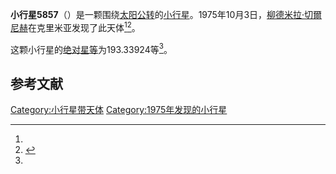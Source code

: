 {{Infobox planet
| bgcolour = #FFFFC0
| name = 5857 Neglinka
| symbol = 
| image = 
| caption = 
| discovery = yes
| discovery_ref = 
| discoverer = [[柳德米拉·切爾尼赫|柳德米拉·切爾尼赫]]
| discovery_site = [[克里米亚|克里米亚]] 
| discovered = 1975年10月3日
| designations = yes
| mp_name = 
| named_after = 
| alt_names = 1975 TM2/ 1975 VQ / 1989 YS5
| mp_category = [[主带小行星|主带小行星]]
| orbit_ref = <ref name="a">[http://ssd.jpl.nasa.gov/sbdb.cgi?sstr=5857 5857 Neglinka] {{Wayback|url=http://ssd.jpl.nasa.gov/sbdb.cgi?sstr=5857 |date=20140822062905 }}，小行星數據庫瀏覽器（JPL Small-Body Database Browser）－[[美国国家航空航天局|美国国家航空航天局]]喷气推进实验室</ref>
| epoch = 2456400.5 (2013年4月18日更新)
| aphelion = {{convert|2.5624281|AU|km|3|abbr=on|lk=out}}
| perihelion = {{convert|1.9567395|AU|km|3|abbr=on}}
| semimajor = {{convert|2.2595838|AU|km|3|abbr=on}}
| eccentricity = 0.1340266
| period = 1240.626678 [[日|日]]<br />3.4[[儒略年|儒略年]]
| avg_speed = 
| inclination = 2.20526
| asc_node = 171.01457
| mean_anomaly = 
| arg_peri = 193.33924
| satellites = 
| physical_characteristics = yes
| dimensions = 
| mass = 
| density = 
| surface_grav = 
| escape_velocity = 
| sidereal_day = 
| axial_tilt = 
| pole_ecliptic_lat = 
| pole_ecliptic_lon = 
| albedo = 
| temperatures= 
| temp_name1 = 
| mean_temp_1 = 
| max_temp_1 = 
| temp_name2 = 
| max_temp_2 = 
| spectral_type = 
| abs_magnitude = 193.33924
}}

'''小行星5857'''（{{lang-en|5857 Neglinka}}）是一颗围绕[[太阳|太阳]][[公转|公转]]的[[小行星|小行星]]。1975年10月3日，[[柳德米拉·切爾尼赫|柳德米拉·切爾尼赫]]在克里米亚发现了此天体<ref name="a" /><ref>{{cite news|title=小行星列表|url=http://cfa-www.harvard.edu/iau/lists/NumberedMPs.txt|accessdate=2013-07-08|newspaper=哈佛大学|archive-date=2008-05-17|archive-url=https://web.archive.org/web/20080517010638/http://cfa-www.harvard.edu/iau/lists/NumberedMPs.txt|dead-url=no}}</ref>。

这颗小行星的[[绝对星等|绝对星等]]为193.33924等<ref name="a" />。

==参考文献==
{{reflist}}
{{Minor Planet Number|[[小行星5856|小行星5856]]|[[小行星5858|小行星5858]]}}

{{小天体}}

[[Category:小行星带天体|Category:小行星带天体]]
[[Category:1975年发现的小行星|Category:1975年发现的小行星]]

{{asteroid-stub}}